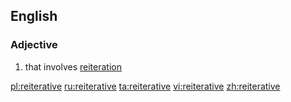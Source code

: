 ==English==

===Adjective===
{{en-adj|-}}

# that involves [[reiteration]]

[[pl:reiterative]]
[[ru:reiterative]]
[[ta:reiterative]]
[[vi:reiterative]]
[[zh:reiterative]]